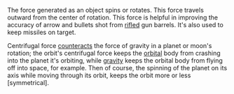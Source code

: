 The force generated as an object spins or rotates.  This force travels outward from the center of rotation.  This force is helpful in improving the accuracy of arrow and bullets shot from [[rifled]] gun barrels. It's also used to keep missiles on target. 

Centrifugal force [[counteract]]s the force of gravity in a planet or moon's rotation; the orbit's centrifugal force keeps the [[orbit]]al body from crashing into the planet it's orbiting, while [[gravity]] keeps the orbital body from flying off into space, for example.  Then of course, the spinning of the planet on its axis while moving through its orbit, keeps the orbit more or less [symmetrical].